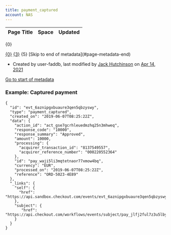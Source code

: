 ```yaml
---
title: payment_captured
account: NAS
---
```


<table class="aui"> <thead> <tr class="header"> <th class="search-result-title">Page Title</th> <th class="search-result-space">Space</th> <th class="search-result-date">Updated</th> </tr> </thead> </table> <p class="search-result-count">{0}</p> <tr class="search-result"> <td class="search-result-title"><a href="{1}" class="content-type-{2}"><span>{0}</span></a></td> <td class="search-result-space"><a class="space" href="/display/{4}/" title="{3}">{3}</a></td> <td class="search-result-date"><span class="date" title="{6}">{5}</span></td> </tr> [Skip to end of metadata](#page-metadata-end)

*   Created by user-faddb, last modified by [Jack Hutchinson](    /display/~jack.hutchinson
    ) on [Apr 14, 2021](/pages/diffpagesbyversion.action?pageId=8488370&selectedPageVersions=4&selectedPageVersions=5 "Show changes")

[Go to start of metadata](#page-metadata-start)

### Example: Captured payment

    {
      "id": "evt_6aznipgxbuaure3qen5qbzyswy",
      "type": "payment_captured",
      "created_on": "2019-06-07T08:25:22Z",
      "data": {
        "action_id": "act_gse7gcrhleuedmzhq25n3mhweq",
        "response_code": "10000",
        "response_summary": "Approved",
        "amount": 10000,
        "processing": {
          "acquirer_transaction_id": "8137549557",
          "acquirer_reference_number": "000220552364"
        },
        "id": "pay_waji5li3mqtetnaor77xmow4bq",
        "currency": "EUR",
        "processed_on": "2019-06-07T08:25:22Z",
        "reference": "ORD-5023-4E89"
      },
      "_links": {
        "self": {
          "href": "https://api.sandbox.checkout.com/events/evt_6aznipgxbuaure3qen5qbzyswy"
        },
        "subject": {
           "href": "https://api.checkout.com/workflows/events/subject/pay_jlfj2ful7z3u5lbykhy5lzezvm"
        }
      }
    }
